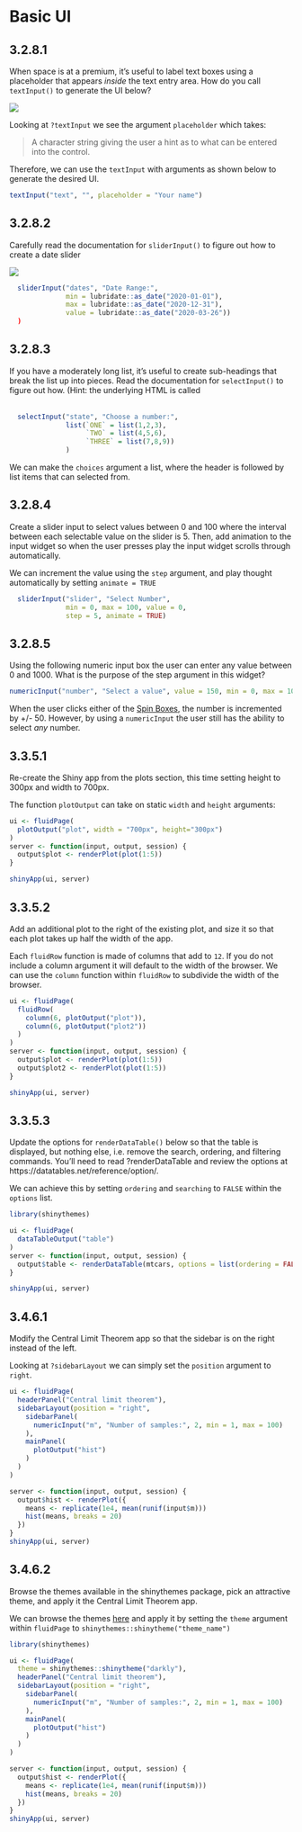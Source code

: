 # Basic UI

## 3.2.8.1 {-}

:::question
When space is at a premium, it’s useful to label text boxes using a placeholder that appears _inside_ the text entry area. How do you call `textInput()` to generate the UI below?

<img src="https://d33wubrfki0l68.cloudfront.net/0250dd2b285e770d5fd2a66670a6604775bb7f1e/42653/screenshots/basic-ui/placeholder.png" style="align=center;"/>
:::

Looking at `?textInput` we see the argument `placeholder` which takes:

>	A character string giving the user a hint as to what can be entered into the control.

Therefore, we can use the `textInput` with arguments as shown below to generate the desired UI.

```r
textInput("text", "", placeholder = "Your name")
```

## 3.2.8.2 {-}

:::question
Carefully read the documentation for `sliderInput()` to figure out how to create a date slider

<img src="https://d33wubrfki0l68.cloudfront.net/16dea4a0f7a4462dfd578a917bdf3e492ed6a7cd/9686e/screenshots/basic-ui/date-slider.png" style="align:center;"/>
:::

```r
  sliderInput("dates", "Date Range:", 
              min = lubridate::as_date("2020-01-01"),
              max = lubridate::as_date("2020-12-31"),
              value = lubridate::as_date("2020-03-26"))
  )
```

## 3.2.8.3 {-}

:::question
If you have a moderately long list, it’s useful to create sub-headings that break the list up into pieces. Read the documentation for `selectInput()` to figure out how. (Hint: the underlying HTML is called <optgroup>.)
:::

```r
  selectInput("state", "Choose a number:",
              list(`ONE` = list(1,2,3),
                   `TWO` = list(4,5,6),
                   `THREE` = list(7,8,9))
              )
```

We can make the `choices` argument a list, where the header is followed by list items that can selected from.

## 3.2.8.4 {-}

:::question
Create a slider input to select values between 0 and 100 where the interval between each selectable value on the slider is 5. Then, add animation to the input widget so when the user presses play the input widget scrolls through automatically.
:::

We can increment the value using the `step` argument, and play thought automatically by setting `animate = TRUE`

```r
  sliderInput("slider", "Select Number", 
              min = 0, max = 100, value = 0, 
              step = 5, animate = TRUE)
```

## 3.2.8.5 {-}

:::question
Using the following numeric input box the user can enter any value between 0 and 1000. What is the purpose of the step argument in this widget?
:::

```r
numericInput("number", "Select a value", value = 150, min = 0, max = 1000, step = 50)
```

When the user clicks either of the [Spin Boxes](https://en.wikipedia.org/wiki/Spinner_%28computing%29), the number is incremented by +/- 50. However, by using a `numericInput` the user still has the ability to select *any* number.

## 3.3.5.1 {-}

:::question
Re-create the Shiny app from the plots section, this time setting height to 300px and width to 700px.
:::

The function `plotOutput` can take on static `width` and `height` arguments:

```r
ui <- fluidPage(
  plotOutput("plot", width = "700px", height="300px")
)
server <- function(input, output, session) {
  output$plot <- renderPlot(plot(1:5))
}

shinyApp(ui, server)
```

## 3.3.5.2 {-}

:::question
Add an additional plot to the right of the existing plot, and size it so that each plot takes up half the width of the app.
:::

Each `fluidRow` function is made of columns that add to `12`. If you do not include a column argument it will default to the width of the browser. We can use the `column` function within `fluidRow` to subdivide the width of the browser.

```r
ui <- fluidPage(
  fluidRow(
    column(6, plotOutput("plot")),
    column(6, plotOutput("plot2"))
  )
)
server <- function(input, output, session) {
  output$plot <- renderPlot(plot(1:5))
  output$plot2 <- renderPlot(plot(1:5))
}

shinyApp(ui, server)
```

## 3.3.5.3 {-}

:::question
Update the options for `renderDataTable()` below so that the table is displayed, but nothing else, i.e. remove the search, ordering, and filtering commands. You’ll need to read ?renderDataTable and review the options at https://datatables.net/reference/option/.
:::

We can achieve this by setting `ordering` and `searching` to `FALSE` within the `options` list.

```r
library(shinythemes)

ui <- fluidPage(
  dataTableOutput("table")
)
server <- function(input, output, session) {
  output$table <- renderDataTable(mtcars, options = list(ordering = FALSE, searching = FALSE))
}

shinyApp(ui, server)
```

## 3.4.6.1 {-}

:::question
Modify the Central Limit Theorem app so that the sidebar is on the right instead of the left.
:::

Looking at `?sidebarLayout` we can simply set the `position` argument to `right`.

```r
ui <- fluidPage(
  headerPanel("Central limit theorem"),
  sidebarLayout(position = "right",
    sidebarPanel(
      numericInput("m", "Number of samples:", 2, min = 1, max = 100)
    ),
    mainPanel(
      plotOutput("hist")
    )
  )
)

server <- function(input, output, session) {
  output$hist <- renderPlot({
    means <- replicate(1e4, mean(runif(input$m)))
    hist(means, breaks = 20)
  })
}
shinyApp(ui, server)
```

## 3.4.6.2 {-}

:::question
Browse the themes available in the shinythemes package, pick an attractive theme, and apply it the Central Limit Theorem app.
:::

We can browse the themes [here](https://rstudio.github.io/shinythemes/) and apply it by setting the `theme` argument within `fluidPage` to `shinythemes::shinytheme("theme_name")`

```r
library(shinythemes)

ui <- fluidPage(
  theme = shinythemes::shinytheme("darkly"),
  headerPanel("Central limit theorem"),
  sidebarLayout(position = "right",
    sidebarPanel(
      numericInput("m", "Number of samples:", 2, min = 1, max = 100)
    ),
    mainPanel(
      plotOutput("hist")
    )
  )
)

server <- function(input, output, session) {
  output$hist <- renderPlot({
    means <- replicate(1e4, mean(runif(input$m)))
    hist(means, breaks = 20)
  })
}
shinyApp(ui, server)
```

